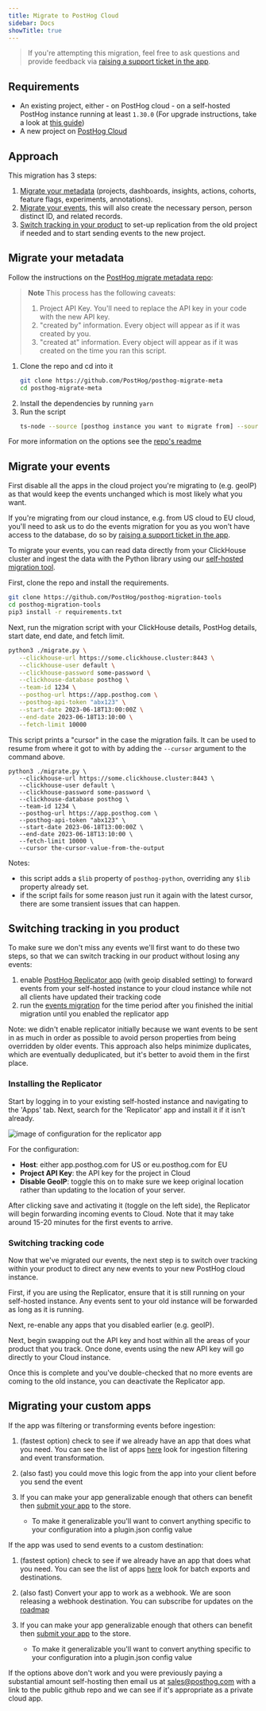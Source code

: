 ```yaml
---
title: Migrate to PostHog Cloud
sidebar: Docs
showTitle: true
---
```


> If you're attempting this migration, feel free to ask questions and provide feedback via [raising a support ticket in the app](https://app.posthog.com/home#supportModal). 

## Requirements

-   An existing project, either
         - on PostHog cloud
         - on a self-hosted PostHog instance running at least `1.30.0` (For upgrade instructions, take a look at [this guide](/docs/runbook/upgrading-posthog)) 
-   A new project on [PostHog Cloud](/docs/getting-started/start-here)

## Approach

This migration has 3 steps:

1. [Migrate your metadata](#migrate-your-metadata) (projects, dashboards, insights, actions, cohorts, feature flags, experiments, annotations).
2. [Migrate your events](#migrate-your-events), this will also create the necessary person, person distinct ID, and related records.
3. [Switch tracking in your product](#switching-tracking-in-you-product) to set-up replication from the old project if needed and to start sending events to the new project.

## Migrate your metadata

Follow the instructions on the [PostHog migrate metadata repo](https://github.com/PostHog/posthog-migrate-meta):

> **Note**
> This process has the following caveats:
> 1. Project API Key. You'll need to replace the API key in your code with the new API key.
> 2. "created by" information. Every object will appear as if it was created by you.
> 3. "created at" information. Every object will appear as if it was created on the time you ran this script.

1. Clone the repo and cd into it
    ```bash
    git clone https://github.com/PostHog/posthog-migrate-meta
    cd posthog-migrate-meta
    ```
2. Install the dependencies by running `yarn`
3. Run the script
    ```bash
    ts-node --source [posthog instance you want to migrate from] --sourcekey [personal api key for that instance] --destination [posthog instance you want to migrate to.] --destinationkey [personal api key for destination instance]
    ```

For more information on the options see the [repo's readme](https://github.com/PostHog/posthog-migrate-meta)

## Migrate your events

First disable all the apps in the cloud project you're migrating to (e.g. geoIP) as that would keep the events unchanged which is most likely what you want.

If you're migrating from our cloud instance, e.g. from US cloud to EU cloud, you'll need to ask us to do the events migration for you as you won't have access to the database, do so by [raising a support ticket in the app](https://app.posthog.com/home#supportModal).

To migrate your events, you can read data directly from your ClickHouse cluster and ingest the data with the Python library using our [self-hosted migration tool](https://github.com/PostHog/posthog-migration-tools).

First, clone the repo and install the requirements.

```bash
git clone https://github.com/PostHog/posthog-migration-tools
cd posthog-migration-tools
pip3 install -r requirements.txt
```

Next, run the migration script with your ClickHouse details, PostHog details, start date, end date, and fetch limit.

```bash
python3 ./migrate.py \
   --clickhouse-url https://some.clickhouse.cluster:8443 \
   --clickhouse-user default \
   --clickhouse-password some-password \
   --clickhouse-database posthog \
   --team-id 1234 \
   --posthog-url https://app.posthog.com \
   --posthog-api-token "abx123" \
   --start-date 2023-06-18T13:00:00Z \
   --end-date 2023-06-18T13:10:00 \
   --fetch-limit 10000
```

This script prints a "cursor" in the case the migration fails. It can be used to resume from where it got to with by adding the `--cursor` argument to the command above.

```bash:
python3 ./migrate.py \
   --clickhouse-url https://some.clickhouse.cluster:8443 \
   --clickhouse-user default \
   --clickhouse-password some-password \
   --clickhouse-database posthog \
   --team-id 1234 \
   --posthog-url https://app.posthog.com \
   --posthog-api-token "abx123" \
   --start-date 2023-06-18T13:00:00Z \
   --end-date 2023-06-18T13:10:00 \
   --fetch-limit 10000 \
   --cursor the-cursor-value-from-the-output
```

Notes:
- this script adds a `$lib` property of `posthog-python`, overriding any `$lib` property already set.
- if the script fails for some reason just run it again with the latest cursor, there are some transient issues that can happen. 

## Switching tracking in you product

To make sure we don't miss any events we'll first want to do these two steps, so that we can switch tracking in our product without losing any events:

1. enable [PostHog Replicator app](/docs/apps/replicator) (with geoip disabled setting) to forward events from your self-hosted instance to your cloud instance while not all clients have updated their tracking code
2. run the [events migration](#migrate-your-events) for the time period after you finished the initial migration until you enabled the replicator app

Note: we didn't enable replicator initially because we want events to be sent in as much in order as possible to avoid person properties from being overridden by older events.
This approach also helps minimize duplicates, which are eventually deduplicated, but it's better to avoid them in the first place.

### Installing the Replicator

Start by logging in to your existing self-hosted instance and navigating to the 'Apps' tab. Next, search for the 'Replicator' app and install it if it isn't already.

![image of configuration for the replicator app](../../images/docs/migrate/configure-replicator.png)

For the configuration:
- **Host**: either app.posthog.com for US or eu.posthog.com for EU
- **Project API Key**: the API key for the project in Cloud
- **Disable GeoIP**: toggle this on to make sure we keep original location rather than updating to the location of your server.

After clicking save and activating it (toggle on the left side), the Replicator will begin forwarding incoming events to Cloud. Note that it may take around 15-20 minutes for the first events to arrive.

### Switching tracking code

Now that we've migrated our events, the next step is to switch over tracking within your product to direct any new events to your new PostHog cloud instance.

First, if you are using the Replicator, ensure that it is still running on your self-hosted instance. Any events sent to your old instance will be forwarded as long as it is running.

Next, re-enable any apps that you disabled earlier (e.g. geoIP).

Next, begin swapping out the API key and host within all the areas of your product that you track. Once done, events using the new API key will go directly to your Cloud instance.

Once this is complete and you've double-checked that no more events are coming to the old instance, you can deactivate the Replicator app.

## Migrating your custom apps

If the app was filtering or transforming events before ingestion:

1. (fastest option) check to see if we already have an app that does what you need. You can see the list of apps [here](https://posthog.com/docs/cdp) look for ingestion filtering and event transformation.
2. (also fast) you could move this logic from the app into your client before you send the event
3. If you can make your app generalizable enough that others can benefit then [submit your app](https://posthog.com/docs/apps/build/tutorial#submitting-your-app) to the store.

    - To make it generalizable you'll want to convert anything specific to your configuration into a plugin.json config value

If the app was used to send events to a custom destination:

1. (fastest option) check to see if we already have an app that does what you need. You can see the list of apps [here](https://posthog.com/docs/cdp) look for batch exports and destinations. 
2. (also fast) Convert your app to work as a webhook. We are soon releasing a webhook destination. You can subscribe for updates on the [roadmap](https://github.com/PostHog/posthog/issues/13989)
3. If you can make your app generalizable enough that others can benefit then [submit your app](https://posthog.com/docs/apps/build/tutorial#submitting-your-app) to the store.

    - To make it generalizable you'll want to convert anything specific to your configuration into a plugin.json config value

If the options above don't work and you were previously paying a substantial amount self-hosting then email us at [sales@posthog.com](mailto:sales@posthog.com) with a link to the public github repo and we can see if it's appropriate as a private cloud app.
